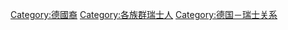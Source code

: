 [[Category:德國裔|Category:德國裔]]
[[Category:各族群瑞士人|Category:各族群瑞士人]]
[[Category:德国－瑞士关系|Category:德国－瑞士关系]]